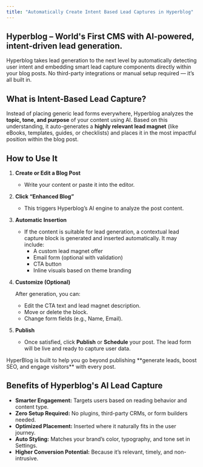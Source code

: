 ```yaml
---
title: "Automatically Create Intent Based Lead Captures in Hyperblog"
---
```


## Hyperblog – World's First CMS with AI-powered, intent-driven lead generation.

Hyperblog takes lead generation to the next level by automatically detecting user intent and embedding smart lead capture components directly within your blog posts. No third-party integrations or manual setup required — it’s all built in.

## What is Intent-Based Lead Capture?

Instead of placing generic lead forms everywhere, Hyperblog analyzes the **topic, tone, and purpose** of your content using AI. Based on this understanding, it auto-generates a **highly relevant lead magnet** (like eBooks, templates, guides, or checklists) and places it in the most impactful position within the blog post.

## How to Use It

1. **Create or Edit a Blog Post**
   - Write your content or paste it into the editor.
2. **Click “Enhanced Blog”**
   - This triggers Hyperblog’s AI engine to analyze the post content.
3. **Automatic Insertion**
   - If the content is suitable for lead generation, a contextual lead capture block is generated and inserted automatically. It may include:
     - A custom lead magnet offer
     - Email form (optional with validation)
     - CTA button
     - Inline visuals based on theme branding
4. **Customize (Optional)**

   After generation, you can:
   - Edit the CTA text and lead magnet description.
   - Move or delete the block.
   - Change form fields (e.g., Name, Email).
5. **Publish**
   - Once satisfied, click **Publish** or **Schedule** your post. The lead form will be live and ready to capture user data.

<Card title="🚀 Ready to Get More Out of Your Blog?" iconType="solid" color="#df7d13" href="https://hyperblog.io/" cta="Buy Now">
  HyperBlog is built to help you go beyond publishing **generate leads, boost SEO, and engage visitors** with every post.
</Card>

## Benefits of Hyperblog's AI Lead Capture

- **Smarter Engagement:** Targets users based on reading behavior and content type.
- **Zero Setup Required:** No plugins, third-party CRMs, or form builders needed.
- **Optimized Placement:** Inserted where it naturally fits in the user journey.
- **Auto Styling:** Matches your brand’s color, typography, and tone set in Settings.
- **Higher Conversion Potential:** Because it’s relevant, timely, and non-intrusive.